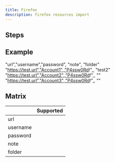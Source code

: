 ```yaml
---
title: Firefox
description: firefox resources import
---
```



## Steps

<ImportSteps />

## Example

<CodeBlock>

"url","username","password", "note", "folder"
"https://test.url","Account1",,"P4ssw0Rd!",, "test2"
"https://test.url","Account2",,"P4ssw0Rd!",, ""
"https://test.url","Account3",,"P4ssw0Rd!",, ""

</CodeBlock>

## Matrix

|   |  Supported |
|---|---|
| url | <CheckMarkSuccess/>  |
| username  | <CheckMarkSuccess/> |
| password  | <CheckMarkSuccess/>  |
| note | <CheckMarkSuccess/> |
| folder | <CheckMarkSuccess/> |
